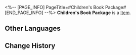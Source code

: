 <%-- [PAGE_INFO]
PageTitle=#Children's Book Package#
[END_PAGE_INFO] --%>
{{Item Infobox
|title       = Children's Book Package
|id          = 140095
|image       = Item Children's Book Package.png
|type        = 
|invCategory = Missions
|rarity      = 3
|effect      = 
|description = One of the anonymous packages delivered to the clinic.
}}
{{Description|1=''"Children fall asleep to stories. A must-try for young parents..."''}}
'''Children's Book Package''' is a [[Item]].

==Other Languages==
{{Other Languages
|en   = Children's Book Package
|zhs  = 装有故事书的包裹
|zht  = 裝有故事書的包裹
|ja   = 絵本が入ってる小包
|ko   = 이야기책이 든 보따리
|es   = Paquete con libros de cuentos
|fr   = Paquet de livres pour enfants
|ru   = Коробка детских книг
|th   = พัสดุที่บรรจุหนังสือนิทาน
|vi   = Gói Hàng Chứa Truyện
|de   = Paket mit Kinderbuch
|id   = Paket Buku Dongeng Anak
|pt   = Pacote de Livros Infantis
}}

==Change History==
{{Change History|2.0}}